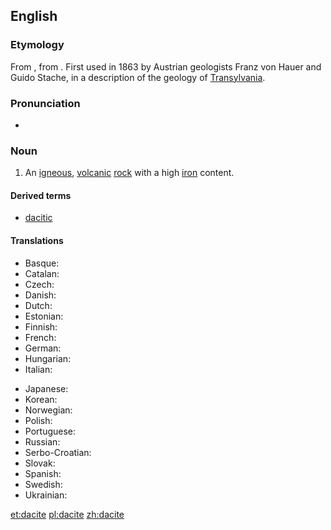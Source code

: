 ==English==

{{wikipedia}}

===Etymology===
From {{etyl|de}} {{term|Dazit|lang=de}}, from {{etyl|la}} {{term|Dacia|Dācia|lang=la|greater [[Romania]]}}. First used in 1863 by Austrian geologists Franz von Hauer and Guido Stache, in a description of the geology of [[Transylvania]].

===Pronunciation===
* {{a|UK}} {{IPA|/ˈdeɪsaɪt/}}

===Noun===
{{en-noun}}

# {{geology}} An [[igneous]], [[volcanic]] [[rock]] with a high [[iron]] content.

====Derived terms====
* [[dacitic]]

====Translations====
{{trans-top|(geology) an igneous, volcanic rock with a high iron content}}
* Basque: {{t-|eu|dazita}}
* Catalan: {{t-|ca|dacita|f}}
* Czech: {{t-|cs|dacit|m}}
* Danish: {{t-|da|dacit}}
* Dutch: {{t+|nl|daciet|f}}
* Estonian: {{t-|et|datsiit}}
* Finnish: {{t-|fi|daciitti}}
* French: {{t-|fr|dacite|f}}
* German: {{t-|de|Dazit|m}}
* Hungarian: {{t-|hu|dácit}}
* Italian: {{t-|it|dacite|f}}
{{trans-mid}}
* Japanese: {{t-|ja|デイサイト|sc=Jpan}}
* Korean: {{t-|ko|데이사이트|sc=Kore}}
* Norwegian: {{t-|no|dacitt}}
* Polish: {{t-|pl|dacyt}}
* Portuguese: {{t-|pt|dacito|m}}
* Russian: {{t-|ru|дацит|sc=Cyrl}}
* Serbo-Croatian: {{t|sh|дацит|sc=Cyrl}}
* Slovak: {{t-|sk|dacit}}
* Spanish: {{t-|es|dacita}}
* Swedish: {{t-|sv|dacit}}
* Ukrainian: {{t-|uk|дацит|sc=Cyrl}}
{{trans-bottom}}

[[et:dacite]]
[[pl:dacite]]
[[zh:dacite]]